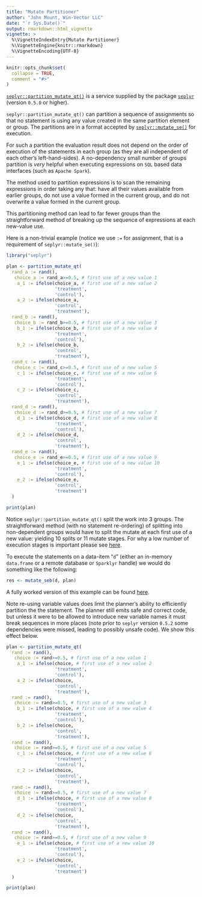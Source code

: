 ```yaml
---
title: "Mutate Partitioner"
author: "John Mount, Win-Vector LLC"
date: "`r Sys.Date()`"
output: rmarkdown::html_vignette
vignette: >
  %\VignetteIndexEntry{Mutate Partitioner}
  %\VignetteEngine{knitr::rmarkdown}
  %\VignetteEncoding{UTF-8}
---
```


```r
knitr::opts_chunk$set(
  collapse = TRUE,
  comment = "#>"
)
```

[`seplyr::partition_mutate_qt()`](https://winvector.github.io/seplyr/reference/partition_mutate_qt.html) is
a service supplied by the package [`seplyr`](https://winvector.github.io/seplyr/) (version `0.5.0` or higher).

`seplyr::partition_mutate_qt()` can partition a sequence of assignments so that no statement is using any value created in the same partition element or group.
The partitions are in a format accepted by [`seplyr::mutate_se()`](https://winvector.github.io/seplyr/reference/mutate_se.html) for execution.

For such a partition the evaluation result does not depend on the order of execution of the statements in each group (as they are all independent of each other's left-hand-sides).  A no-dependency small number of 
groups partition is *very* helpful when executing expressions on `SQL` based 
data interfaces (such as `Apache Spark`).

The method used to partition expressions is
to scan the remaining expressions in order taking any that: have all their values available from earlier groups,
do not use a value formed in the current group, and do not overwrite a value formed in the current group.

This partitioning method can lead to far fewer
groups than the straightforward method of breaking up the sequence of expressions
at each new-value use.

Here is a non-trivial example (notice we use `:=` for assignment, that is a requirement of `seplyr::mutate_se()`):

```r
library("seplyr")

plan <- partition_mutate_qt(
  rand_a := rand(),
   choice_a := rand_a>=0.5, # first use of a new value 1
    a_1 := ifelse(choice_a, # first use of a new value 2
                  'treatment', 
                  'control'),
    a_2 := ifelse(choice_a, 
                  'control', 
                  'treatment'),
  rand_b := rand(),
   choice_b := rand_b>=0.5, # first use of a new value 3
    b_1 := ifelse(choice_b, # first use of a new value 4
                  'treatment', 
                  'control'),
    b_2 := ifelse(choice_b, 
                  'control', 
                  'treatment'),
  rand_c := rand(),
   choice_c := rand_c>=0.5, # first use of a new value 5
    c_1 := ifelse(choice_c, # first use of a new value 6
                  'treatment', 
                  'control'),
    c_2 := ifelse(choice_c, 
                  'control', 
                  'treatment'),
  rand_d := rand(),
   choice_d := rand_d>=0.5, # first use of a new value 7
    d_1 := ifelse(choice_d, # first use of a new value 8
                  'treatment', 
                  'control'),
    d_2 := ifelse(choice_d, 
                  'control', 
                  'treatment'),
  rand_e := rand(),
   choice_e := rand_e>=0.5, # first use of a new value 9
    e_1 := ifelse(choice_e, # first use of a new value 10
                  'treatment', 
                  'control'),
    e_2 := ifelse(choice_e, 
                  'control', 
                  'treatment')
  )

print(plan)
```

Notice `seplyr::partition_mutate_qt()` split the work into 3 groups.
The straightforward method (with no statement re-ordering) of splitting into
non-dependent groups would have to split the mutate at each first use of a 
new value: yielding 10 splits or 11 mutate stages.  For why a low number
of execution stages is 
important please see [here](http://winvector.github.io/FluidData/partition_mutate.html).

To execute the statements on a data-item "`d`" (either an in-memory `data.frame`
or a remote database or `Sparklyr` handle) we would do something like the following:

```r
res <- mutate_seb(d, plan)
```

A fully worked version of this example can be found [here](http://winvector.github.io/FluidData/partition_mutate_ex2.html).

Note re-using variable values does limit the planner's ability to efficiently partition the the statement.  The planner still emits safe and correct code, but unless it were to be allowed to introduce new variable names it must break sequences in more places (note prior to `seplyr` version `0.5.2` some dependencies were missed, leading to possibly unsafe code).  We show this effect below.

```r
plan <- partition_mutate_qt(
  rand := rand(),
   choice := rand>=0.5, # first use of a new value 1
    a_1 := ifelse(choice, # first use of a new value 2
                  'treatment', 
                  'control'),
    a_2 := ifelse(choice, 
                  'control', 
                  'treatment'),
  rand := rand(),
   choice := rand>=0.5, # first use of a new value 3
    b_1 := ifelse(choice, # first use of a new value 4
                  'treatment', 
                  'control'),
    b_2 := ifelse(choice, 
                  'control', 
                  'treatment'),
  rand := rand(),
   choice := rand>=0.5, # first use of a new value 5
    c_1 := ifelse(choice, # first use of a new value 6
                  'treatment', 
                  'control'),
    c_2 := ifelse(choice, 
                  'control', 
                  'treatment'),
  rand := rand(),
   choice := rand>=0.5, # first use of a new value 7
    d_1 := ifelse(choice, # first use of a new value 8
                  'treatment', 
                  'control'),
    d_2 := ifelse(choice, 
                  'control', 
                  'treatment'),
  rand := rand(),
   choice := rand>=0.5, # first use of a new value 9
    e_1 := ifelse(choice, # first use of a new value 10
                  'treatment', 
                  'control'),
    e_2 := ifelse(choice, 
                  'control', 
                  'treatment')
  )

print(plan)
```


